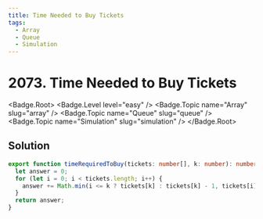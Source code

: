 ```yaml
---
title: Time Needed to Buy Tickets
tags:
  - Array
  - Queue
  - Simulation
---
```


# 2073. Time Needed to Buy Tickets

<Badge.Root>
  <Badge.Level level="easy" />
  <Badge.Topic name="Array" slug="array" />
  <Badge.Topic name="Queue" slug="queue" />
  <Badge.Topic name="Simulation" slug="simulation" />
</Badge.Root>

## Solution

```typescript filename="solution.ts" copy
export function timeRequiredToBuy(tickets: number[], k: number): number {
  let answer = 0;
  for (let i = 0; i < tickets.length; i++) {
    answer += Math.min(i <= k ? tickets[k] : tickets[k] - 1, tickets[i]);
  }
  return answer;
}
```

<ProblemLink
  codingSite="leetcode"
  href="https://leetcode.com/problems/time-needed-to-buy-tickets"
  title="Time Needed to Buy Tickets"
/>
